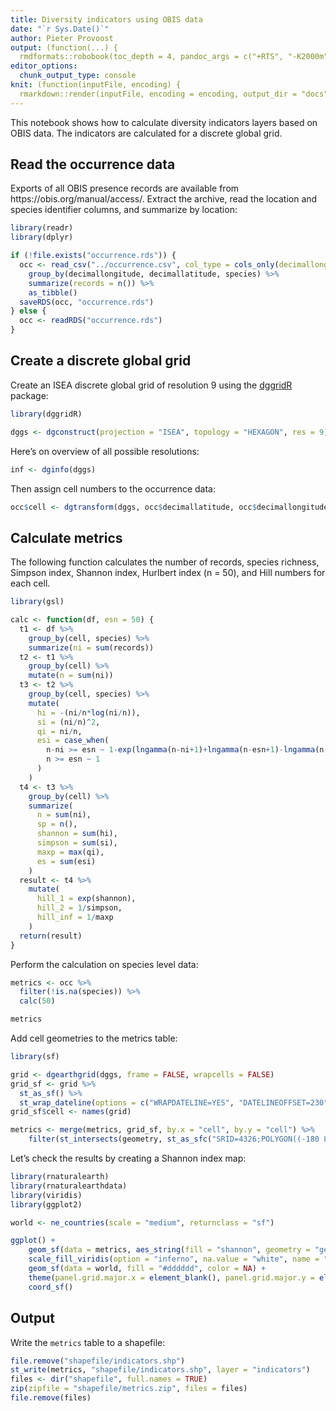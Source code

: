 ```yaml
---
title: Diversity indicators using OBIS data
date: "`r Sys.Date()`"
author: Pieter Provoost
output: (function(...) {
  rmdformats::robobook(toc_depth = 4, pandoc_args = c("+RTS", "-K2000m", "-RTS"), ...) })
editor_options: 
  chunk_output_type: console
knit: (function(inputFile, encoding) {
  rmarkdown::render(inputFile, encoding = encoding, output_dir = "docs") })  
---
```


This notebook shows how to calculate diversity indicators layers based on OBIS data. The indicators are calculated for a discrete global grid.

## Read the occurrence data

Exports of all OBIS presence records are available from https://obis.org/manual/access/. Extract the archive, read the location and species identifier columns, and summarize by location:

```r
library(readr)
library(dplyr)

if (!file.exists("occurrence.rds")) {
  occ <- read_csv("../occurrence.csv", col_type = cols_only(decimallongitude = col_double(), decimallatitude = col_double(), species = col_character())) %>%
    group_by(decimallongitude, decimallatitude, species) %>%
    summarize(records = n()) %>%
    as_tibble()
  saveRDS(occ, "occurrence.rds")
} else {
  occ <- readRDS("occurrence.rds")
}
```

## Create a discrete global grid

Create an ISEA discrete global grid of resolution 9 using the [dggridR](https://github.com/r-barnes/dggridR) package:

```r
library(dggridR)

dggs <- dgconstruct(projection = "ISEA", topology = "HEXAGON", res = 9)
```

Here's on overview of all possible resolutions:

```r
inf <- dginfo(dggs)
```

Then assign cell numbers to the occurrence data:

```r
occ$cell <- dgtransform(dggs, occ$decimallatitude, occ$decimallongitude)
```

## Calculate metrics

The following function calculates the number of records, species richness, Simpson index, Shannon index, Hurlbert index (n = 50), and Hill numbers for each cell.

```r
library(gsl)

calc <- function(df, esn = 50) {
  t1 <- df %>%
    group_by(cell, species) %>%
    summarize(ni = sum(records))
  t2 <- t1 %>%
    group_by(cell) %>%
    mutate(n = sum(ni))
  t3 <- t2 %>%
    group_by(cell, species) %>%
    mutate(
      hi = -(ni/n*log(ni/n)),
      si = (ni/n)^2,
      qi = ni/n,
      esi = case_when(
        n-ni >= esn ~ 1-exp(lngamma(n-ni+1)+lngamma(n-esn+1)-lngamma(n-ni-esn+1)-lngamma(n+1)),
        n >= esn ~ 1
      )
    )
  t4 <- t3 %>%
    group_by(cell) %>%
    summarize(
      n = sum(ni),
      sp = n(),
      shannon = sum(hi),
      simpson = sum(si),
      maxp = max(qi),
      es = sum(esi)
    )
  result <- t4 %>%
    mutate(
      hill_1 = exp(shannon),
      hill_2 = 1/simpson,
      hill_inf = 1/maxp
    )
  return(result)
}
```

Perform the calculation on species level data:

```r
metrics <- occ %>%
  filter(!is.na(species)) %>%
  calc(50)

metrics
```

Add cell geometries to the metrics table:

```r
library(sf)

grid <- dgearthgrid(dggs, frame = FALSE, wrapcells = FALSE)
grid_sf <- grid %>%
  st_as_sf() %>%
  st_wrap_dateline(options = c("WRAPDATELINE=YES", "DATELINEOFFSET=230"))
grid_sf$cell <- names(grid)

metrics <- merge(metrics, grid_sf, by.x = "cell", by.y = "cell") %>%
    filter(st_intersects(geometry, st_as_sfc("SRID=4326;POLYGON((-180 85,180 85,180 -85,-180 -85,-180 85))"), sparse = FALSE))
```

Let's check the results by creating a Shannon index map:

```r
library(rnaturalearth)
library(rnaturalearthdata)
library(viridis)
library(ggplot2)

world <- ne_countries(scale = "medium", returnclass = "sf")

ggplot() +
    geom_sf(data = metrics, aes_string(fill = "shannon", geometry = "geometry"), lwd = 0) +
    scale_fill_viridis(option = "inferno", na.value = "white", name = "Shannon index") +
    geom_sf(data = world, fill = "#dddddd", color = NA) +
    theme(panel.grid.major.x = element_blank(), panel.grid.major.y = element_blank(), panel.grid.minor.x = element_blank(), panel.grid.minor.y = element_blank(), panel.background = element_blank(), axis.text.x = element_blank(), axis.text.y = element_blank(), axis.ticks = element_blank(), axis.title.x = element_blank(), axis.title.y = element_blank()) + xlab("") + ylab("") +
    coord_sf()
```

## Output

Write the `metrics` table to a shapefile:

```r
file.remove("shapefile/indicators.shp")
st_write(metrics, "shapefile/indicators.shp", layer = "indicators")
files <- dir("shapefile", full.names = TRUE)
zip(zipfile = "shapefile/metrics.zip", files = files)
file.remove(files)
```

